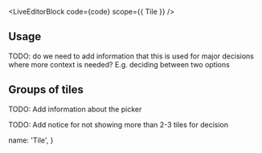 

<LiveEditorBlock code={code} scope={{ Tile }} />
<GeneratePropsTable componentName="Tile" />

## Usage
TODO: do we need to add information that this is used for major decisions where more context is needed?
E.g. deciding between two options

## Groups of tiles

TODO: Add information about the picker

TODO: Add notice for not showing more than 2-3 tiles for decision

  name: 'Tile',
}